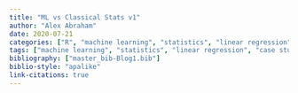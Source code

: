 ```yaml
---
title: "ML vs Classical Stats v1"
author: "Alex Abraham"
date: 2020-07-21
categories: ["R", "machine learning", "statistics", "linear regression", "case study", "simulation"]
tags: ["machine learning", "statistics", "linear regression", "case study", "simulation"]
bibliography: ["master_bib-Blog1.bib"]
biblio-style: "apalike"
link-citations: true
---
```


<!-- # ```{r echo = FALSE} -->
<!-- #   publish_blog <- TRUE -->
<!-- # ``` -->
<!-- #  -->
<!-- # ```{r echo = FALSE, child = "C:\\Users\\Alex\\Documents\\startup\\ml-vs-trad\\doc\\var_selection_true_model_linear_small\\ML-vs-trad-linear-models-blog1.Rmd"} -->
<!-- # ``` -->